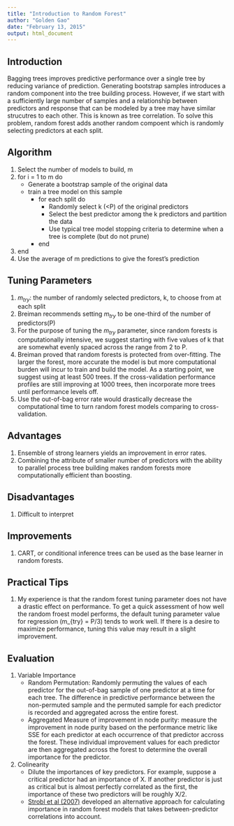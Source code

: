 ```yaml
---
title: "Introduction to Random Forest"
author: "Golden Gao"
date: "February 13, 2015"
output: html_document
---
```


## Introduction 
Bagging trees improves predictive performance over a single tree by reducing variance of prediction. Generating bootstrap samples introduces a random component into the tree building process. However, if we start with a sufficiently large number of samples and a relationship between predictors and response that can be modeled by a tree may have similar strucutres to each other. This is known as tree correlation. To solve this problem, random forest adds another random compoent which is randomly selecting predictors at each split. 

## Algorithm
1. Select the number of models to build, m
2. for i = 1 to m do
    + Generate a bootstrap sample of the original data
    + train a tree model on this sample
        + for each split do
            + Randomly select k (<P) of the original predictors
            + Select the best predictor among the k predictors and partition the data
            + Use typical tree model stopping criteria to determine when a tree is complete (but do not prune)
        + end
3. end
4. Use the average of m predictions to give the forest's prediction

## Tuning Parameters
1. $m_{try}$: the number of randomly selected predictors, k, to choose from at each split
2. Breiman recommends setting $m_{try}$ to be one-third of the number of predictors(P)
3. For the purpose of tuning the $m_{try}$ parameter, since random forests is computationally intensive, we suggest starting with five values of k that are somewhat evenly spaced across the range from 2 to P.
4. Breiman proved that random forests is protected from over-fitting. The larger the forest, more accurate the model is but more computational burden will incur to train and build the model. As a starting point, we suggest using at least 500 trees. If the cross-validation performance profiles are still improving at 1000 trees, then incorporate more trees until performance levels off. 
5. Use the out-of-bag error rate would drastically decrease the computational time to turn random forest models comparing to cross-validation.  

## Advantages
1. Ensemble of strong learners yields an improvement in error rates. 
2. Combining the attribute of smaller number of predictors with the ability to parallel process tree building makes random forests more computationally efficient than boosting.

## Disadvantages
1. Difficult to interpret  

## Improvements
1. CART, or conditional inference trees can be used as the base learner in random forests. 

## Practical Tips
1. My experience is that the random forest tuning parameter does not have a drastic effect on performance. To get a quick assessment of how well the random froest model performs, the default tuning parameter value for regression (m_{try} = P/3) tends to work well. If there is a desire to maximize performance, tuning this value may result in a slight improvement. 

## Evaluation
1. Variable Importance
    + Random Permutation: Randomly permuting the values of each predictor for the out-of-bag sample of one predictor at a time for each tree. The difference in predictive performance between the non-permuted sample and the permuted sample for each predictor is recorded and aggregated across the entire forest. 
    + Aggregated Measure of improvement in node purity: measure the improvement in node purity based on the performance metric like SSE for each predictor at each occurrence of that predictor accross the forest. These individual improvement values for each predictor are then aggregated across the forest to determine the overall importance for the predictor.
2. Colinearity 
    + Dilute the importances of key predictors. For example, suppose a critical predictor had an importance of X. If another predictor is just as critical but is almost perfectly correlated as the first, the importance of these two predictors will be roughly X/2.
    + [Strobl et al (2007)](http://journal.r-project.org/archive/2009-2/RJournal_2009-2_Strobl~et~al.pdf) developed an alternative approach for calculating importance in random forest models that takes between-predictor correlations into account. 

